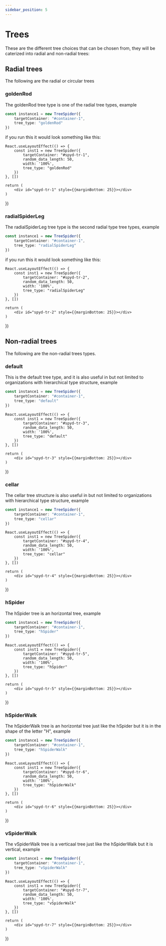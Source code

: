 ```yaml
---
sidebar_position: 5
---
```



# Trees

These are the different tree choices that can be chosen from, they will be caterized into radial and non-radial trees:  
  
## Radial trees
  
The following are the radial or circular trees
  
### goldenRod

The goldenRod tree type is one of the radial tree types, example
  
```ts
const instance1 = new TreeSpider({
    targetContainer: "#container-1",
    tree_type: "goldenRod"
})
```

if you run this it would look something like this:  
  
    React.useLayoutEffect(() => {
        const inst1 = new TreeSpider({
            targetContainer: "#spyd-tr-1",
            random_data_length: 50,
            width: '100%',
            tree_type: "goldenRod"
        })
    }, [])
    
    return (
        <div id="spyd-tr-1" style={{marginBottom: 25}}></div>
    )
})

<TSpydExample1 />

### radialSpiderLeg

The radialSpiderLeg tree type is the second radial type tree types, example

```ts
const instance1 = new TreeSpider({
    targetContainer: "#container-1",
    tree_type: "radialSpiderLeg"
})
```

if you run this it would look something like this:  
  
    React.useLayoutEffect(() => {
        const inst1 = new TreeSpider({
            targetContainer: "#spyd-tr-2",
            random_data_length: 50,
            width: '100%',
            tree_type: "radialSpiderLeg"
        })
    }, [])
    
    return (
        <div id="spyd-tr-2" style={{marginBottom: 25}}></div>
    )
})

<TSpydExample2 />

## Non-radial trees

The following are the non-radial trees types.  

### default

This is the default tree type, and it is also useful in but not limited to organizations with hierarchical type structure, example

```ts
const instance1 = new TreeSpider({
    targetContainer: "#container-1",
    tree_type: "default"
})
```

    React.useLayoutEffect(() => {
        const inst1 = new TreeSpider({
            targetContainer: "#spyd-tr-3",
            random_data_length: 50,
            width: '100%',
            tree_type: "default"
        })
    }, [])
    
    return (
        <div id="spyd-tr-3" style={{marginBottom: 25}}></div>
    )
})

<TSpydExample3 />

### cellar

The cellar tree structure is also useful in but not limited to organizations with hierarchical type structure, example

```ts
const instance1 = new TreeSpider({
    targetContainer: "#container-1",
    tree_type: "cellar"
})
```

    React.useLayoutEffect(() => {
        const inst1 = new TreeSpider({
            targetContainer: "#spyd-tr-4",
            random_data_length: 50,
            width: '100%',
            tree_type: "cellar"
        })
    }, [])
    
    return (
        <div id="spyd-tr-4" style={{marginBottom: 25}}></div>
    )
})

<TSpydExample4 />

### hSpider

The hSpider tree is an horizontal tree, example

```ts
const instance1 = new TreeSpider({
    targetContainer: "#container-1",
    tree_type: "hSpider"
})
```

    React.useLayoutEffect(() => {
        const inst1 = new TreeSpider({
            targetContainer: "#spyd-tr-5",
            random_data_length: 50,
            width: '100%',
            tree_type: "hSpider"
        })
    }, [])
    
    return (
        <div id="spyd-tr-5" style={{marginBottom: 25}}></div>
    )
})

<TSpydExample5 />

### hSpiderWalk

The hSpiderWalk tree is an horizontal tree just like the hSpider but it is in the shape of the letter "H", example

```ts
const instance1 = new TreeSpider({
    targetContainer: "#container-1",
    tree_type: "hSpiderWalk"
})
```

    React.useLayoutEffect(() => {
        const inst1 = new TreeSpider({
            targetContainer: "#spyd-tr-6",
            random_data_length: 50,
            width: '100%',
            tree_type: "hSpiderWalk"
        })
    }, [])
    
    return (
        <div id="spyd-tr-6" style={{marginBottom: 25}}></div>
    )
})

<TSpydExample6 />

### vSpiderWalk

The vSpiderWalk tree is a verticaal tree just like the hSpiderWalk but it is vertical, example

```ts
const instance1 = new TreeSpider({
    targetContainer: "#container-1",
    tree_type: "vSpiderWalk"
})
```

    React.useLayoutEffect(() => {
        const inst1 = new TreeSpider({
            targetContainer: "#spyd-tr-7",
            random_data_length: 50,
            width: '100%',
            tree_type: "vSpiderWalk"
        })
    }, [])
    
    return (
        <div id="spyd-tr-7" style={{marginBottom: 25}}></div>
    )
})

<TSpydExample7 />
